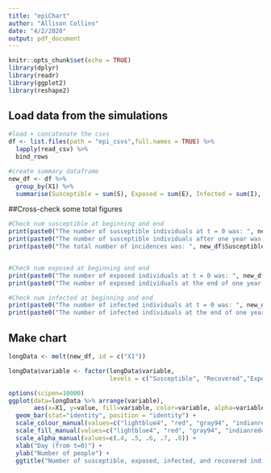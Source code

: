 ```yaml
---
title: "epiChart"
author: "Allison Collins"
date: "4/2/2020"
output: pdf_document
---
```


```r
knitr::opts_chunk$set(echo = TRUE)
library(dplyr)
library(readr)
library(ggplot2)
library(reshape2)
```

## Load data from the simulations

```r
#load + concatenate the csvs
df <- list.files(path = "epi_csvs",full.names = TRUE) %>% 
  lapply(read_csv) %>% 
  bind_rows 

#create summary dataframe
new_df <- df %>% 
  group_by(X1) %>% 
  summarise(Susceptible = sum(S), Exposed = sum(E), Infected = sum(I), Recovered = sum(R))
```

##Cross-check some total figures

```r
#Check num susceptible at beginning and end
print(paste0("The number of susceptible individuals at t = 0 was: ", new_df$Susceptible[1]))
print(paste0("The number of susceptible individuals after one year was: ", new_df$Susceptible[366]))
print(paste0("The total number of incidences was: ", new_df$Susceptible[1] - new_df$Susceptible[366]))


#Check num exposed at beginning and end
print(paste0("The number of exposed individuals at t = 0 was: ", new_df$Exposed[1]))
print(paste0("The number of exposed individuals at the end of one year was: ", new_df$Exposed[366]))

#Check num infected at beginning and end
print(paste0("The number of infected individuals at t = 0 was: ", new_df$Infected[1]))
print(paste0("The number of infected individuals at the end of one year was: ", new_df$Infected[366]))
```


## Make chart

```r
longData <- melt(new_df, id = c("X1"))

longData$variable <- factor(longData$variable,
                            levels = c("Susceptible", "Recovered","Exposed", "Infected"))

options(scipen=10000)
ggplot(data=longData %>% arrange(variable),
       aes(x=X1, y=value, fill=variable, color=variable, alpha=variable)) +
  geom_bar(stat="identity", position = "identity") +
  scale_colour_manual(values=c("lightblue4", "red", "gray94", "indianred4")) + 
  scale_fill_manual(values=c("lightblue4", "red", "gray94", "indianred4")) + 
  scale_alpha_manual(values=c(.4, .5, .6, .7, .8)) +
  xlab("Day (from t=0)") +
  ylab("Number of people") +
  ggtitle("Number of susceptible, exposed, infected, and recovered individuals over time in current scenario")
  
```